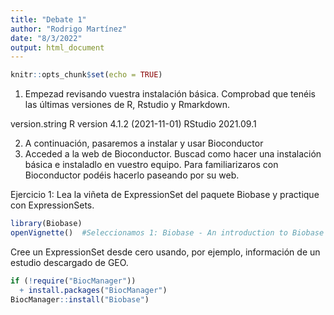---
title: "Debate 1"
author: "Rodrigo Martínez"
date: "8/3/2022"
output: html_document
---

```{r setup, include=FALSE}
knitr::opts_chunk$set(echo = TRUE)
```

1. Empezad revisando vuestra instalación básica. Comprobad que tenéis las
últimas versiones de R, Rstudio y Rmarkdown.

  version.string R version 4.1.2 (2021-11-01)
  RStudio 2021.09.1

2. A continuación, pasaremos a instalar y usar Bioconductor
  1. Acceded a la web de Bioconductor. Buscad como hacer una instalación
  básica e instaladlo en vuestro equipo. Para familiarizaros con Bioconductor
  podéis hacerlo paseando por su web.



Ejercicio 1:
Lea la viñeta de ExpressionSet del paquete Biobase y practique con ExpressionSets.
```{r, include=TRUE}
library(Biobase)
openVignette()  #Seleccionamos 1: Biobase - An introduction to Biobase and ExpressionSets
```
Cree un ExpressionSet desde cero usando, por ejemplo, información de un
estudio descargado de GEO.
```{r, include=TRUE}
if (!require("BiocManager")) 
  + install.packages("BiocManager")
BiocManager::install("Biobase")


```













